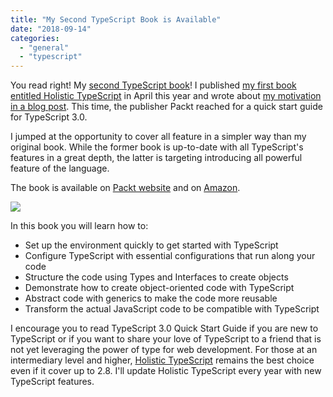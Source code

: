 ```yaml
---
title: "My Second TypeScript Book is Available"
date: "2018-09-14"
categories: 
  - "general"
  - "typescript"
---
```


You read right! My [second TypeScript book](https://www.packtpub.com/application-development/typescript-30-quick-start-guide)! I published [my first book entitled Holistic TypeScript](https://www.amazon.com/Holistic-TypeScript-Patrick-Desjardins/dp/2981311069/) in April this year and wrote about [my motivation in a blog post](why-i-wrote-a-typescript-book). This time, the publisher Packt reached for a quick start guide for TypeScript 3.0.

I jumped at the opportunity to cover all feature in a simpler way than my original book. While the former book is up-to-date with all TypeScript's features in a great depth, the latter is targeting introducing all powerful feature of the language.

The book is available on [Packt website](https://www.packtpub.com/application-development/typescript-30-quick-start-guide) and on [Amazon](https://www.amazon.com/TypeScript-3-0-Quick-Start-Guide/dp/178934557X).

![](images/TypeScriptQuickGuideBook.png)

In this book you will learn how to:

- Set up the environment quickly to get started with TypeScript
- Configure TypeScript with essential configurations that run along your code
- Structure the code using Types and Interfaces to create objects
- Demonstrate how to create object-oriented code with TypeScript
- Abstract code with generics to make the code more reusable
- Transform the actual JavaScript code to be compatible with TypeScript

I encourage you to read TypeScript 3.0 Quick Start Guide if you are new to TypeScript or if you want to share your love of TypeScript to a friend that is not yet leveraging the power of type for web development. For those at an intermediary level and higher, [Holistic TypeScript](http://typescriptbook.com/) remains the best choice even if it cover up to 2.8. I'll update Holistic TypeScript every year with new TypeScript features.
